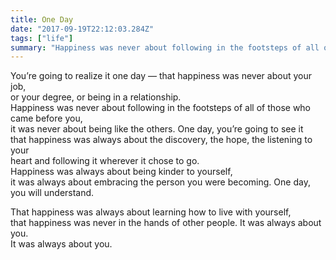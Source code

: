 ```yaml
---
title: One Day
date: "2017-09-19T22:12:03.284Z"
tags: ["life"]
summary: "Happiness was never about following in the footsteps of all of those who came before you, it was never about being like the others"
---
```

You’re going to realize it one day — that happiness was never about your job,  
or your degree, or being in a relationship.  
Happiness was never about following in the footsteps of all of those who came before you,  
it was never about being like the others. One day, you’re going to see it  
that happiness was always about the discovery, the hope, the listening to your  
heart and following it wherever it chose to go.  
Happiness was always about being kinder to yourself,  
it was always about embracing the person you were becoming. One day, you will understand.

That happiness was always about learning how to live with yourself,  
that happiness was never in the hands of other people. It was always about you.  
It was always about you.